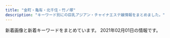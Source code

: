 ```yaml
---
title: "金町・亀有・北千住・竹ノ塚"
description: "キーワード別にの巨乳アジアン・チャイナエステ嬢情報をまとめました。"
---
```


新着画像と新着キーワードをまとめています。
2021年02月01日の情報です。

<DmmAffiliateIns />
<KeywordTable
  shops={
    [
    {
        "img_links": [
            "http://bananokoi.ies.bz/photos/sites/53/2019/09/2019091001154919.jpg",
            "http://bananokoi.ies.bz/photos/sites/53/2019/11/2019112509562424.jpg",
            "http://bananokoi.ies.bz/photos/sites/53/2020/06/2020063005375274.jpg",
            "http://bananokoi.ies.bz/photos/sites/53/2019/09/2019093008164370.jpg",
            "http://bananokoi.ies.bz/photos/sites/53/2021/01/2021011602200137.jpg",
            "http://bananokoi.ies.bz/photos/sites/53/2020/06/2020061703534053.jpg",
            "http://bananokoi.ies.bz/photos/sites/53/2019/11/2019112805050353.jpg",
            "http://bananokoi.ies.bz/photos/sites/53/2020/03/2020032705040960.jpg",
            "http://bananokoi.ies.bz/photos/sites/53/2019/08/2019082409223122.jpg",
            "http://bananokoi.ies.bz/images/top.jpg",
            "http://bananokoi.ies.bz/photos/sites/53/2020/01/2020010804073793.jpg",
            "http://bananokoi.ies.bz/photos/sites/53/2020/03/2020031706295336.jpg",
            "http://bananokoi.ies.bz/photos/sites/53/2020/01/2020011802175754.jpg",
            "http://bananokoi.ies.bz/images/s_news.png",
            "http://bananokoi.ies.bz/photos/sites/53/2020/08/202008300527126.jpg",
            "http://bananokoi.ies.bz/photos/sites/53/2020/01/2020010303301377.jpg",
            "http://bananokoi.ies.bz/photos/sites/53/2020/10/2020101906190427.jpg",
            "http://bananokoi.ies.bz/photos/sites/53/2019/10/201910100356119.jpg",
            "http://bananokoi.ies.bz/photos/sites/53/2019/10/2019100807095912.jpg",
            "http://bananokoi.ies.bz/photos/sites/53/2019/08/2019082205504462.jpg",
            "http://bananokoi.ies.bz/photos/sites/53/2020/12/2020122306264975.jpg",
            "http://bananokoi.ies.bz/images/news_bj3.png",
            "http://bananokoi.ies.bz/photos/sites/53/2020/09/2020091405284352.jpg",
            "http://bananokoi.ies.bz/images/s3.jpg",
            "http://bananokoi.ies.bz/photos/sites/53/2019/12/2019120604135958.jpg",
            "http://bananokoi.ies.bz/photos/sites/53/2019/10/2019101907391084.jpg",
            "http://bananokoi.ies.bz/photos/sites/53/2020/02/2020021601411955.jpg",
            "http://bananokoi.ies.bz/photos/sites/53/2020/12/2020120601271370.jpg",
            "http://bananokoi.ies.bz/photos/sites/53/2020/01/2020010303302126.jpg",
            "http://bananokoi.ies.bz/photos/sites/53/2020/01/2020012905580453.jpg",
            "http://bananokoi.ies.bz/photos/sites/53/2020/02/2020022204462823.jpg",
            "http://bananokoi.ies.bz/photos/sites/53/2019/11/2019111506470991.jpg",
            "http://bananokoi.ies.bz/photos/sites/53/2020/11/2020111505532746.jpg",
            "http://bananokoi.ies.bz/photos/sites/53/2019/10/2019100807095937.jpg",
            "http://bananokoi.ies.bz/photos/sites/53/2019/09/2019093008164995.jpg",
            "http://bananokoi.a6.reraku.work/upload/sites/53/2021/01/2021011905294561.jpg",
            "http://bananokoi.ies.bz/photos/sites/53/2020/07/2020072004552537.jpg",
            "http://bananokoi.ies.bz/photos/sites/53/2020/01/2020011802175533.jpg",
            "http://bananokoi.ies.bz/images/mobile.jpg",
            "http://bananokoi.ies.bz/photos/sites/53/2020/02/202002210532112.jpg",
            "http://bananokoi.ies.bz/photos/sites/53/2019/11/2019112509563092.jpg",
            "http://bananokoi.ies.bz/images/s_link.png",
            "http://bananokoi.ies.bz/photos/sites/53/2020/11/202011280901218.jpg",
            "http://bananokoi.ies.bz/photos/sites/53/2020/11/2020110503264562.jpg",
            "http://bananokoi.ies.bz/photos/sites/53/2019/12/2019120604141324.jpg",
            "http://bananokoi.ies.bz/images/end.jpg",
            "http://bananokoi.ies.bz/photos/sites/53/2020/02/2020020108400986.jpg",
            "http://bananokoi.ies.bz/photos/sites/53/2019/11/2019112805045756.jpg",
            "http://bananokoi.ies.bz/photos/sites/53/2020/03/2020031706294445.jpg",
            "http://bananokoi.ies.bz/images/s_staff.png",
            "http://bananokoi.ies.bz/photos/sites/53/2020/11/2020110807293666.jpg",
            "http://bananokoi.ies.bz/photos/sites/53/2020/08/2020081801004276.jpg",
            "http://bananokoi.ies.bz/photos/sites/53/2021/01/2021010905422788.jpg",
            "http://bananokoi.ies.bz/photos/sites/53/2020/02/2020020204205679.jpg",
            "http://bananokoi.ies.bz/photos/sites/53/2021/01/2021011905294561.jpg",
            "http://bananokoi.ies.bz/photos/sites/53/2020/02/2020021601411832.jpg",
            "http://bananokoi.ies.bz/photos/sites/53/2019/08/2019082408250582.jpg",
            "http://bananokoi.ies.bz/photos/sites/53/2020/12/2020121106361635.jpg",
            "http://bananokoi.ies.bz/photos/sites/53/2020/01/2020010804074123.jpg",
            "http://bananokoi.ies.bz/photos/sites/53/2020/02/2020020108400481.jpg",
            "http://bananokoi.ies.bz/photos/sites/53/2019/11/201911280504516.jpg",
            "http://bananokoi.ies.bz/images/news_bj1.png",
            "http://bananokoi.ies.bz/photos/sites/53/2020/12/2020121503311780.jpg",
            "http://bananokoi.ies.bz/photos/sites/53/2019/12/2019120604140617.jpg",
            "http://bananokoi.ies.bz/photos/sites/53/2020/10/2020101705493891.jpg",
            "http://bananokoi.ies.bz/photos/sites/53/2020/01/2020012905575764.jpg",
            "http://bananokoi.ies.bz/photos/sites/53/2021/01/2021010706341642.jpg"
        ],
        "station": "\u7dbe\u702c\u99c5\u6771\u53e3",
        "name": "\u82b1\u306e\u604b",
        "url": "http://bananokoi.ies.bz/",
        "keywords": {
            "87": 252,
            "D": 684,
            "83": 288,
            "82": 108,
            "E": 216,
            "85": 288,
            "86": 468,
            "C": 617,
            "88": 72
        }
    },
    {
        "img_links": [
            "http://raku.est888.com/css/cam01.jpg",
            "http://raku.est888.com/css/staff/staff0001-a.png",
            "http://raku.est888.com/css/nav/nav-004.jpg",
            "http://raku.est888.com/css/top02-left.png",
            "http://raku.est888.com/css/staff/staff01-a.png",
            "http://raku.est888.com/css/nav/nav-006.jpg",
            "http://raku.est888.com/css/nav/nav-003.jpg",
            "http://raku.est888.com/css/nav/nav-002.jpg",
            "http://raku.est888.com/css/nav/nav-001.jpg",
            "http://raku.est888.com/css/staff/staff002-a.png",
            "http://raku.est888.com/css/nav/nav-005.jpg",
            "http://raku.est888.com/css/osusume01.jpg",
            "http://raku.est888.com/css/tel.png"
        ],
        "url": "http://raku.est888.com/",
        "station": "JR\u91d1\u753a\u99c5\u5317\u53e3",
        "name": "\u697d",
        "keywords": {
            "C": 2,
            "87": 2,
            "89": 1,
            "D": 1
        }
    },
    {
        "url": "http://www.hananoyume.esjp.info/",
        "name": "\u82b1\u306e\u5922",
        "keywords": {
            "88": 1,
            "87": 5,
            "D": 7,
            "86": 2,
            "E": 1,
            "89": 1
        },
        "station": "JR\u4e80\u6709\u99c5\u5357\u53e3",
        "img_links": [
            "http://www.hananoyume.esjp.info/images/shop/shop04.jpg",
            "http://www.hananoyume.esjp.info/images/shop/shop01.jpg",
            "http://www.hananoyume.esjp.info/images/shop/shop03.jpg",
            "http://www.hananoyume.esjp.info/files/001-02.jpg",
            "http://www.hananoyume.esjp.info/files/005-03.jpg",
            "http://www.hananoyume.esjp.info/images/main_bottom.png",
            "http://www.hananoyume.esjp.info/files/001.jpg",
            "http://www.hananoyume.esjp.info/files/010-02.jpg",
            "http://www.hananoyume.esjp.info/files/011-02.jpg",
            "http://www.hananoyume.esjp.info/files/008.jpg",
            "http://www.hananoyume.esjp.info/files/003-03.jpg",
            "http://www.hananoyume.esjp.info/files/008-02.jpg",
            "http://www.hananoyume.esjp.info/files/011.jpg",
            "http://www.hananoyume.esjp.info/files/006-03.jpg",
            "http://www.hananoyume.esjp.info/images/zi_massage.png",
            "http://www.hananoyume.esjp.info/files/005-02.jpg",
            "http://www.hananoyume.esjp.info/images/s1.jpg",
            "http://www.hananoyume.esjp.info/images/new1.png",
            "http://www.hananoyume.esjp.info/files/009.jpg",
            "http://www.hananoyume.esjp.info/files/010.jpg",
            "http://www.hananoyume.esjp.info/images/xian.png",
            "http://www.hananoyume.esjp.info/images/new3.png",
            "http://www.hananoyume.esjp.info/files/009-02.jpg",
            "http://www.hananoyume.esjp.info/files/009-03.jpg",
            "http://www.hananoyume.esjp.info/files/007-02.jpg",
            "http://www.hananoyume.esjp.info/files/001-03.jpg",
            "http://www.hananoyume.esjp.info/files/007.jpg",
            "http://www.hananoyume.esjp.info/files/006-02.jpg",
            "http://www.hananoyume.esjp.info/images/zi_staff.png",
            "http://www.hananoyume.esjp.info/files/006.jpg",
            "http://www.hananoyume.esjp.info/images/infotiao1.jpg",
            "http://www.hananoyume.esjp.info/images/main_top.png",
            "http://www.hananoyume.esjp.info/images/s3.jpg",
            "http://www.hananoyume.esjp.info/images/maga.jpg",
            "http://www.hananoyume.esjp.info/files/010-03.jpg",
            "http://www.hananoyume.esjp.info/images/shop/shop02.jpg",
            "http://www.hananoyume.esjp.info/files/011-03.jpg",
            "http://www.hananoyume.esjp.info/files/005.jpg",
            "http://www.hananoyume.esjp.info/files/003.jpg",
            "http://www.hananoyume.esjp.info/images/tel.png",
            "http://www.hananoyume.esjp.info/files/007-03.jpg",
            "http://www.hananoyume.esjp.info/files/003-02.jpg",
            "http://www.hananoyume.esjp.info/images/service.png",
            "http://www.hananoyume.esjp.info/images/s2.jpg",
            "http://www.hananoyume.esjp.info/images/pick.png",
            "http://www.hananoyume.esjp.info/files/008-03.jpg"
        ]
    },
    {
        "station": "\u7dbe\u702c\u99c5\u6771\u53e3",
        "url": "http://youfirstesthe.com",
        "keywords": {
            "D": 4,
            "91": 4,
            "\u30bb\u30af\u30b7\u30fc": 6,
            "93": 7,
            "86": 7,
            "95": 4,
            "C": 5,
            "F": 2,
            "87": 3,
            "94": 5,
            "E": 19,
            "92": 6,
            "89": 2,
            "G": 7,
            "90": 7,
            "88": 3
        },
        "img_links": [
            "http://youfirstesthe.com/upload/girl/img03/img3_0007.jpg",
            "http://youfirstesthe.com/images/top/list_btn.png",
            "http://youfirstesthe.com/upload/girl/img02/img1_0015.jpg",
            "http://youfirstesthe.com/upload/girl/img03/img1_0007.jpg",
            "http://youfirstesthe.com/upload/girl/img03/img2_0003.jpg",
            "http://youfirstesthe.com/upload/board/img_1555924960.jpg",
            "http://youfirstesthe.com/images/top/news.png",
            "http://youfirstesthe.com/images/top/ranking02.png",
            "http://youfirstesthe.com/images/top/ranking01.png",
            "http://youfirstesthe.com/upload/girl/img03/img4_0007.jpg",
            "http://youfirstesthe.com/upload/girl/img03/img1_0008.jpg",
            "http://youfirstesthe.com/upload/girl/img03/img2_0014.jpg",
            "http://youfirstesthe.com/upload/girl/img03/img2_0019.jpg",
            "http://youfirstesthe.com/upload/girl/img03/img2_0007.jpg",
            "http://youfirstesthe.com/images/common/tel.png",
            "http://youfirstesthe.com/upload/girl/img02/img1_0014.jpg",
            "http://youfirstesthe.com/upload/girl/img02/img1_0026.jpg",
            "http://youfirstesthe.com/upload/girl/img03/img2_0016.jpg",
            "http://youfirstesthe.com/upload/girl/img02/img1_0021.jpg",
            "http://youfirstesthe.com/upload/girl/img03/img1_0004.jpg",
            "http://youfirstesthe.com/upload/girl/img03/img5_0008.jpg",
            "http://youfirstesthe.com/upload/girl/img02/img1_0016.jpg",
            "http://youfirstesthe.com/upload/board/img_1547772766.jpg",
            "http://youfirstesthe.com/upload/girl/img03/img2_0020.jpg",
            "http://youfirstesthe.com/upload/board/img_1551939705.jpg",
            "http://youfirstesthe.com/upload/girl/img03/img1_0027.jpg",
            "http://youfirstesthe.com/upload/girl/img03/img3_0003.jpg",
            "http://youfirstesthe.com/upload/girl/img03/img2_0008.jpg",
            "http://youfirstesthe.com/upload/girl/img02/img1_0024.jpg",
            "http://youfirstesthe.com/upload/girl/img03/img1_0014.jpg",
            "http://youfirstesthe.com/upload/girl/img02/img1_0008.jpg",
            "http://youfirstesthe.com/upload/girl/img02/img1_0019.jpg",
            "http://youfirstesthe.com/upload/board/img_1600470945.jpg",
            "http://youfirstesthe.com/upload/girl/img03/img1_0003.jpg",
            "http://youfirstesthe.com/upload/girl/img03/img1_0021.jpg",
            "http://youfirstesthe.com/images/top/pickup_box.png",
            "http://youfirstesthe.com/upload/board/img_1558501433.jpg",
            "http://youfirstesthe.com/upload/girl/img03/img3_0020.jpg",
            "http://youfirstesthe.com/upload/girl/img03/img1_0019.jpg",
            "http://youfirstesthe.com/upload/girl/img03/img1_0016.jpg",
            "http://youfirstesthe.com/upload/girl/img02/img1_0004.jpg",
            "http://youfirstesthe.com/upload/girl/img03/img1_0024.jpg",
            "http://youfirstesthe.com/upload/girl/img02/img1_0020.jpg",
            "http://youfirstesthe.com/upload/girl/img03/img3_0008.jpg",
            "http://youfirstesthe.com/upload/girl/img03/img4_0008.jpg",
            "http://youfirstesthe.com/images/top/ranking03.png",
            "http://youfirstesthe.com/upload/girl/img03/img1_0026.jpg",
            "http://youfirstesthe.com/upload/girl/img03/img1_0020.jpg",
            "http://youfirstesthe.com/upload/girl/img02/img1_0007.jpg",
            "http://youfirstesthe.com/upload/girl/img03/img1_0015.jpg",
            "http://youfirstesthe.com/images/common/main_txt_corona.jpg",
            "http://youfirstesthe.com/upload/girl/img02/img1_0003.jpg",
            "http://youfirstesthe.com/upload/girl/img02/img1_0027.jpg",
            "http://youfirstesthe.com/upload/board/img_1601452249.jpg"
        ],
        "name": "You First*\u30e6\u30fc\u30d5\u30a1\u30fc\u30b9\u30c8"
    },
    {
        "station": "\u7dbe\u702c\u99c5\u6771\u53e3",
        "img_links": [
            "http://angela.esjp.xyz/girl/3.jpg",
            "http://angela.esjp.xyz/images/mobile_bg.png",
            "http://angela.esjp.xyz/girl/2.jpg",
            "http://angela.esjp.xyz/girl/4.jpg",
            "http://angela.esjp.xyz/girl/1.jpg",
            "http://angela.esjp.xyz/images/tel_footer.png",
            "http://angela.esjp.xyz/images/newsbg.png",
            "http://angela.esjp.xyz/girl/5.jpg",
            "http://angela.esjp.xyz/images/roomimg/photo01.jpg",
            "http://angela.esjp.xyz/girl/6.jpg",
            "http://angela.esjp.xyz/images/roomimg/photo02.jpg",
            "http://angela.esjp.xyz/images/nophotos.jpg",
            "http://angela.esjp.xyz/images/topbg.jpg",
            "http://angela.esjp.xyz/images/staff_bg.png",
            "http://angela.esjp.xyz/images/pickup_line.png"
        ],
        "keywords": {},
        "url": "http://angela.esjp.xyz/",
        "name": "Angela \u30a2\u30f3\u30b8\u30a7\u30e9"
    },
    {
        "station": "JR\u4e80\u6709\u99c5\u5357\u53e3",
        "img_links": [
            "http://lux.abnavi.info/images/room1.jpg",
            "http://lux.abnavi.info/images/acc5.jpg",
            "http://lux.abnavi.info/images/acc3.jpg",
            "http://lux.abnavi.info/images/acc1.jpg",
            "http://lux.abnavi.info/photos/sites/13/2020/12/2020121219411715.jpg",
            "http://lux.abnavi.info/photos/sites/13/2020/12/2020121219412144.jpg",
            "http://lux.abnavi.info/images/nbj3.jpg",
            "http://lux.abnavi.info/images/room3.jpg",
            "http://lux.abnavi.info/images/room2.jpg",
            "http://lux.abnavi.info/images/room4.jpg",
            "http://lux.abnavi.info/photos/sites/13/2020/12/2020121219411956.jpg",
            "http://lux.abnavi.info/images/mobile.png",
            "http://lux.abnavi.info/images/s_staff.png",
            "http://lux.abnavi.info/photos/sites/13/2020/12/2020121219411983.jpg",
            "http://lux.abnavi.info/images/acc6.jpg",
            "http://lux.abnavi.info/images/s_news.png",
            "http://lux.abnavi.info/images/acc2.jpg",
            "http://lux.abnavi.info/images/s_link.png",
            "http://lux.abnavi.info/photos/sites/13/2020/12/2020121219412237.jpg",
            "http://lux.abnavi.info/images/acc4.jpg",
            "http://lux.abnavi.info/images/top.png",
            "http://lux.abnavi.info/images/nbj1.png",
            "http://lux.abnavi.info/images/s_pick.jpg",
            "http://lux.abnavi.info/images/info.jpg"
        ],
        "url": "http://lux.abnavi.info/",
        "name": "Lux\u30fb\u30e9\u30c3\u30af\u30b9",
        "keywords": {
            "85": 2,
            "E": 1,
            "87": 1,
            "88": 1,
            "G": 1,
            "C": 13,
            "84": 1,
            "D": 3
        }
    },
    {
        "url": "http://manzoku666.ests.jp/",
        "keywords": {
            "89": 34,
            "87": 238,
            "84": 34,
            "F": 34,
            "C": 176,
            "86": 204,
            "D": 714,
            "E": 340,
            "83": 136,
            "88": 306,
            "85": 272
        },
        "img_links": [
            "http://manzoku666.ests.jp/photos/sites/11/2020/05/2020050405545542.jpg",
            "http://manzoku666.ests.jp/images/link_nav01.png",
            "http://manzoku666.ests.jp/photos/sites/11/2020/04/2020042806324932.jpg",
            "http://manzoku666.ests.jp/photos/sites/11/2020/03/2020032501222689.jpg",
            "http://manzoku666.ests.jp/photos/sites/11/2020/03/2020032501221834.jpg",
            "http://manzoku666.ests.jp/photos/sites/11/2020/04/2020041604115739.jpg",
            "http://manzoku666.ests.jp/photos/sites/11/2020/11/2020112004565127.jpg",
            "http://manzoku666.ests.jp/images/link_nav05.png",
            "http://manzoku666.ests.jp/photos/sites/11/2020/02/2020022105272151.jpg",
            "http://manzoku666.ests.jp/photos/sites/11/2020/12/2020120106591913.jpg",
            "http://manzoku666.ests.jp/images/top.png",
            "http://manzoku666.ests.jp/photos/sites/11/2020/06/202006070246267.jpg",
            "http://manzoku666.ests.jp/images/sp_tit_pick.png",
            "http://manzoku666.ests.jp/images/re.png",
            "http://manzoku666.ests.jp/photos/sites/11/2020/04/2020040509014579.jpg",
            "http://manzoku666.ests.jp/photos/sites/11/2020/04/2020041307203772.jpg",
            "http://manzoku666.ests.jp/photos/sites/11/2020/12/2020121707473177.jpg",
            "http://manzoku666.ests.jp/images/sp_nav03.png",
            "http://manzoku666.ests.jp/images/sp_nav01.png",
            "http://manzoku666.ests.jp/photos/sites/11/2020/02/2020021806520598.jpg",
            "http://manzoku666.ests.jp/photos/sites/11/2020/10/2020101205183856.jpg",
            "http://manzoku666.ests.jp/photos/sites/11/2020/06/2020060702462380.jpg",
            "http://manzoku666.ests.jp/photos/sites/11/2020/10/2020100307052232.jpg",
            "http://manzoku666.ests.jp/images/bg_cont03.png",
            "http://manzoku666.ests.jp/images/room3_l.jpg",
            "http://manzoku666.ests.jp/photos/sites/11/2020/10/2020102403261010.jpg",
            "http://manzoku666.ests.jp/images/tit_new.png",
            "http://manzoku666.ests.jp/photos/sites/11/2020/04/2020041604120698.jpg",
            "http://manzoku666.ests.jp/photos/sites/11/2020/04/202004130720240.jpg",
            "http://manzoku666.ests.jp/photos/sites/11/2020/08/2020083103591832.jpg",
            "http://manzoku666.ests.jp/images/img_service01.jpg",
            "http://manzoku666.ests.jp/photos/sites/11/2020/12/2020121401254793.jpg",
            "http://manzoku666.ests.jp/images/ico01.png",
            "http://manzoku666.ests.jp/photos/sites/11/2020/05/2020050909240788.jpg",
            "http://manzoku666.ests.jp/photos/sites/11/2020/08/2020080206581422.jpg",
            "http://manzoku666.ests.jp/images/com_tel.png",
            "http://manzoku666.ests.jp/photos/sites/11/2020/06/2020062404121978.jpg",
            "http://manzoku666.ests.jp/photos/sites/11/2020/06/2020060702461717.jpg",
            "http://manzoku666.ests.jp/images/sp_header.jpg",
            "http://manzoku666.ests.jp/photos/sites/11/2020/06/2020062404121396.jpg",
            "http://manzoku666.ests.jp/photos/sites/11/2020/12/2020120907170783.jpg",
            "http://manzoku666.ests.jp/images/room4_l.jpg",
            "http://manzoku666.ests.jp/images/tit_staff.png",
            "http://manzoku666.ests.jp/images/link_nav04.png",
            "http://manzoku666.ests.jp/photos/sites/11/2020/05/2020052602523290.jpg",
            "http://manzoku666.ests.jp/images/tit_service.png",
            "http://manzoku666.ests.jp/images/link_nav03.png",
            "http://manzoku666.ests.jp/photos/sites/11/2020/02/2020020503574552.jpg",
            "http://manzoku666.ests.jp/images/room2_l.jpg",
            "http://manzoku666.ests.jp/photos/sites/11/2020/02/2020022605090017.jpg",
            "http://manzoku666.ests.jp/images/img_service04.jpg",
            "http://manzoku666.ests.jp/images/link_nav02.png",
            "http://manzoku666.ests.jp/photos/sites/11/2020/11/2020111603414573.jpg",
            "http://manzoku666.ests.jp/photos/sites/11/2020/02/2020020406060435.jpg",
            "http://manzoku666.ests.jp/photos/sites/11/2020/11/2020112004565896.jpg",
            "http://manzoku666.ests.jp/images/room1_l.jpg",
            "http://manzoku666.ests.jp/photos/sites/11/2020/12/2020122103414393.jpg",
            "http://manzoku666.ests.jp/photos/sites/11/2021/01/2021012109431594.jpg",
            "http://manzoku666.ests.jp/photos/sites/11/2021/01/2021010105190155.jpg",
            "http://manzoku666.ests.jp/photos/sites/11/2020/09/2020090504513613.jpg",
            "http://manzoku666.ests.jp/photos/sites/11/2020/11/2020110502545271.jpg",
            "http://manzoku666.ests.jp/photos/sites/11/2020/02/2020020503574022.jpg",
            "http://manzoku666.ests.jp/photos/sites/11/2020/05/2020050405544639.jpg",
            "http://manzoku666.ests.jp/photos/sites/11/2020/02/202002040606066.jpg",
            "http://manzoku666.ests.jp/images/img_service02.jpg",
            "http://manzoku666.ests.jp/images/bg_cont01.png",
            "http://manzoku666.ests.jp/photos/sites/11/2020/07/2020072104583128.jpg",
            "http://manzoku666.ests.jp/images/ico02.png",
            "http://manzoku666.ests.jp/images/img_service03.jpg",
            "http://manzoku666.ests.jp/photos/sites/11/2020/09/2020090504512885.jpg",
            "http://manzoku666.ests.jp/photos/sites/11/2020/04/2020041307203118.jpg",
            "http://manzoku666.ests.jp/photos/sites/11/2020/08/2020083103592411.jpg",
            "http://manzoku666.ests.jp/images/ico_headline.png",
            "http://manzoku666.ests.jp/images/sp_nav02.png",
            "http://manzoku666.ests.jp/photos/sites/11/2021/01/2021011107431772.jpg",
            "http://manzoku666.ests.jp/photos/sites/11/2020/02/2020022605090032.jpg",
            "http://manzoku666.ests.jp/images/tit_pick.png",
            "http://manzoku666.ests.jp/photos/sites/11/2020/04/2020040509014522.jpg",
            "http://manzoku666.ests.jp/photos/sites/11/2020/03/2020032706054338.jpg",
            "http://manzoku666.ests.jp/photos/sites/11/2020/02/2020020406060891.jpg"
        ],
        "station": "JR\u4e80\u6709\u99c5\u5317\u53e3",
        "name": "\u6e80\u8db3\u5ea6666"
    },
    {
        "url": "http://e-luxury.work/",
        "name": "Angel",
        "keywords": {},
        "img_links": [
            "http://e-luxury.work/images/1.jpg",
            "http://e-luxury.work/images/7.jpg",
            "http://e-luxury.work/images/ta.jpg",
            "http://e-luxury.work/images/head.jpg",
            "http://e-luxury.work/images/interior_t.jpg",
            "http://e-luxury.work/img/mimi1.jpg",
            "http://e-luxury.work/images/sys.jpg",
            "http://e-luxury.work/images/b1.jpg",
            "http://e-luxury.work/images/3.jpg",
            "http://e-luxury.work/img/minami1.jpg",
            "http://e-luxury.work/img/momoka1.jpg",
            "http://e-luxury.work/images/tel.jpg",
            "http://e-luxury.work/images/news.jpg",
            "http://e-luxury.work/img/mina1.jpg",
            "http://e-luxury.work/images/staff_t.jpg",
            "http://e-luxury.work/img/kayo2.jpg",
            "http://e-luxury.work/img/eri1.jpg",
            "http://e-luxury.work/img/kayo1.jpg",
            "http://e-luxury.work/images/mobile.jpg",
            "http://e-luxury.work/images/int1.jpg",
            "http://e-luxury.work/img/yuki1.jpg",
            "http://e-luxury.work/images/6.jpg",
            "http://e-luxury.work/images/4.jpg",
            "http://e-luxury.work/images/5.jpg",
            "http://e-luxury.work/images/tt.jpg",
            "http://e-luxury.work/images/int2.jpg",
            "http://e-luxury.work/images/2.jpg"
        ],
        "station": "\u7dbe\u702c\u99c5\u897f\u53e3"
    },
    {
        "img_links": [
            "http://relax-esthe.tokyo/css/m-top-right01.jpg",
            "http://relax-esthe.tokyo/css/staff/staff0n.png",
            "http://relax-esthe.tokyo/css/staff/staff02.png",
            "http://relax-esthe.tokyo/css/m-left.jpg",
            "http://relax-esthe.tokyo/css/staff/staff06.png",
            "http://relax-esthe.tokyo/css/staff/staff07.png",
            "http://relax-esthe.tokyo/css/m-head1.jpg",
            "http://relax-esthe.tokyo/css/m-top-right04.jpg",
            "http://relax-esthe.tokyo/css/m-top02.jpg",
            "http://relax-esthe.tokyo/css/staff/staff05.png",
            "http://relax-esthe.tokyo/css/m-yejiao.jpg",
            "http://relax-esthe.tokyo/css/m-top-right03.jpg",
            "http://relax-esthe.tokyo/css/staff/staff03.png",
            "http://relax-esthe.tokyo/css/top-left01.jpg",
            "http://relax-esthe.tokyo/images/call.png",
            "http://relax-esthe.tokyo/css/m-top-right02.jpg",
            "http://relax-esthe.tokyo/css/m-right.jpg"
        ],
        "name": "\u3084\u3059\u3089\u304e",
        "station": "\u6885\u5cf6\u99c5",
        "url": "http://relax-esthe.tokyo/",
        "keywords": {}
    },
    {
        "name": "Tulip\uff5e\u30c1\u30e5\u30fc\u30ea\u30c3\u30d7",
        "url": "http://www.hi-msg.com/tulip/",
        "img_links": [],
        "station": "JR\u5357\u5343\u4f4f\u99c5\u5357\u53e3",
        "keywords": {}
    },
    {
        "station": "\u7dbe\u702c\u99c5\u897f\u53e3",
        "name": "Spring-\u30b9\u30d7\u30ea\u30f3\u30b0-",
        "url": "http://spring02.est888.com/",
        "img_links": [
            "http://spring02.est888.com/css/staff/staff04.png",
            "http://spring02.est888.com/css/nav/nav-002.png",
            "http://spring02.est888.com/css/top003.png",
            "http://spring02.est888.com/css/staff/staff12.png",
            "http://spring02.est888.com/css/osusume01.png",
            "http://spring02.est888.com/css/staff/staff005-a.png",
            "http://spring02.est888.com/css/staff/staff04-a.png",
            "http://spring02.est888.com/css/staff/staff03-a.png",
            "http://spring02.est888.com/css/staff/staff003-b.png",
            "http://spring02.est888.com/css/staff/staff010-b.png",
            "http://spring02.est888.com/css/staff/staff11-b.png",
            "http://spring02.est888.com/css/staff/staff005.png",
            "http://spring02.est888.com/css/nav/nav-006.png",
            "http://spring02.est888.com/css/staff/staff09-b.png",
            "http://spring02.est888.com/css/nav/nav-005.png",
            "http://spring02.est888.com/css/nav/nav-001.png",
            "http://spring02.est888.com/css/staff/staff005-b.png",
            "http://spring02.est888.com/css/staff/staff12-b.png",
            "http://spring02.est888.com/css/nav/nav-004.png",
            "http://spring02.est888.com/css/staff/staff03.png",
            "http://spring02.est888.com/css/staff/staff04-b.png",
            "http://spring02.est888.com/css/top04.png",
            "http://spring02.est888.com/css/staff/staff0008.png",
            "http://spring02.est888.com/css/staff/staff09.png",
            "http://spring02.est888.com/css/nav/nav-003.png",
            "http://spring02.est888.com/css/staff/staff01.png",
            "http://spring02.est888.com/css/staff/staff11.png",
            "http://spring02.est888.com/css/staff/staff09-a.png",
            "http://spring02.est888.com/css/staff/staff010.png",
            "http://spring02.est888.com/css/top02-left.png",
            "http://spring02.est888.com/css/top01.png",
            "http://spring02.est888.com/css/staff/staff01-a.png",
            "http://spring02.est888.com/css/staff/staff01-b.png",
            "http://spring02.est888.com/css/staff/staff12-a.png",
            "http://spring02.est888.com/css/staff/staff11-a.png",
            "http://spring02.est888.com/css/staff/staff010-a.png",
            "http://spring02.est888.com/css/staff/staff008-b.png",
            "http://spring02.est888.com/css/tel.png"
        ],
        "keywords": {
            "G": 1,
            "89": 1,
            "85": 3,
            "C": 4,
            "90": 3,
            "E": 2,
            "91": 1,
            "84": 1
        }
    },
    {
        "name": "\u96c5",
        "keywords": {
            "88": 3,
            "D": 6,
            "86": 3
        },
        "img_links": [
            "http://www.relax-miyabi.com/files/019.jpg",
            "http://www.relax-miyabi.com/img/bnr-01_off.jpg",
            "http://www.relax-miyabi.com/img/slider/2.jpg",
            "http://www.relax-miyabi.com/img/slider/1.jpg",
            "http://www.relax-miyabi.com/img/footer-top_off.jpg",
            "http://www.relax-miyabi.com/img/h4-top.jpg",
            "http://www.relax-miyabi.com/img/icon_tel.png",
            "http://www.relax-miyabi.com/img/glo_01_off.jpg",
            "http://www.relax-miyabi.com/img/glo_02_off.jpg",
            "http://www.relax-miyabi.com/files/014-02.jpg",
            "http://www.relax-miyabi.com/img/slider/3.jpg",
            "http://www.relax-miyabi.com/files/019-02.jpg",
            "http://www.relax-miyabi.com/img/glo_06_off.jpg",
            "http://www.relax-miyabi.com/files/014.jpg",
            "http://www.relax-miyabi.com/img/bnr-02_off.jpg",
            "http://www.relax-miyabi.com/files/019-03.jpg",
            "http://www.relax-miyabi.com/img/top-course_off.jpg",
            "http://www.relax-miyabi.com/img/glo_04_off.jpg",
            "http://www.relax-miyabi.com/img/glo_05_off.jpg",
            "http://www.relax-miyabi.com/img/top-h5R.jpg",
            "http://www.relax-miyabi.com/img/glo_03_off.jpg",
            "http://www.relax-miyabi.com/img/top-course2_off.jpg",
            "http://www.relax-miyabi.com/files/014-03.jpg",
            "http://www.relax-miyabi.com/img/top-h5R2.jpg"
        ],
        "station": "\u4e94\u53cd\u91ce\u99c5",
        "url": "http://www.relax-miyabi.com/"
    },
    {
        "img_links": [
            "https://moon-love.info/images/returnBtn.png",
            "https://moon-love.info/images/slider1/01.jpg",
            "https://moon-love.info/js/sliderLine/slide_prev.png",
            "https://moon-love.info/images/mobile.jpg",
            "https://moon-love.info/staffPhoto/b20200711151214.jpg",
            "https://moon-love.info/uploadfiles/Image/image.png",
            "https://moon-love.info/staffPhoto/s20200527170611.jpg",
            "https://moon-love.info/images/noImg.jpg",
            "https://moon-love.info/uploadfiles/images/campaignIyasiHealCom.jpg",
            "https://moon-love.info/js/sliderLine/slide_next.png",
            "https://moon-love.info/images/slider1/03.jpg",
            "https://moon-love.info/staffPhoto/s20200711151214.jpg",
            "https://moon-love.info/staffPhoto/b20200527170611.jpg",
            "https://moon-love.info/images/gallery1.png",
            "https://moon-love.info/images/slider1/02.jpg"
        ],
        "url": "https://moon-love.info/",
        "keywords": {
            "D": 1,
            "E": 2
        },
        "station": "\u5317\u5343\u4f4f\u99c5\u6771\u53e3",
        "name": "\u6cc9\u30fb\u3044\u305a\u307f"
    },
    {
        "url": "http://h-rlx.xyz/",
        "name": "\u82b1\u5c4b",
        "keywords": {},
        "img_links": [
            "http://h-rlx.xyz/girl/011.jpg",
            "http://h-rlx.xyz/girl/07.jpg",
            "http://h-rlx.xyz/images/index_18.jpg",
            "http://h-rlx.xyz/girl/09.jpg",
            "http://h-rlx.xyz/images/index_04.jpg",
            "http://h-rlx.xyz/girl/04.jpg",
            "http://h-rlx.xyz/images/index_02.jpg",
            "http://h-rlx.xyz/images/index_19.jpg",
            "http://h-rlx.xyz/images/01.jpg",
            "http://h-rlx.xyz/girl/013a.jpg",
            "http://h-rlx.xyz/images/index_09.jpg",
            "http://h-rlx.xyz/girl/012.jpg",
            "http://h-rlx.xyz/girl/02.jpg",
            "http://h-rlx.xyz/images/index_15.jpg",
            "http://h-rlx.xyz/girl/00.jpg",
            "http://h-rlx.xyz/girl/06.jpg",
            "http://h-rlx.xyz/images/index_06.jpg",
            "http://h-rlx.xyz/images/index_01.jpg",
            "http://h-rlx.xyz/images/index_10.jpg",
            "http://h-rlx.xyz/girl/012a.jpg",
            "http://h-rlx.xyz/images/index_23.jpg",
            "http://h-rlx.xyz/girl/08a.jpg",
            "http://h-rlx.xyz/girl/01.jpg",
            "http://h-rlx.xyz/images/index_24.jpg",
            "http://h-rlx.xyz/girl/01a.jpg",
            "http://h-rlx.xyz/images/rec.jpg",
            "http://h-rlx.xyz/images/index_26.jpg",
            "http://h-rlx.xyz/images/index_21.jpg",
            "http://h-rlx.xyz/images/index_20.jpg",
            "http://h-rlx.xyz/girl/05a.jpg",
            "http://h-rlx.xyz/images/info.jpg",
            "http://h-rlx.xyz/girl/07a.jpg",
            "http://h-rlx.xyz/images/index_11.jpg",
            "http://h-rlx.xyz/girl/013.jpg",
            "http://h-rlx.xyz/images/index_14.jpg",
            "http://h-rlx.xyz/images/staff_10.jpg",
            "http://h-rlx.xyz/images/index_03.jpg",
            "http://h-rlx.xyz/images/02.jpg",
            "http://h-rlx.xyz/images/rec_10.jpg",
            "http://h-rlx.xyz/girl/09a.jpg",
            "http://h-rlx.xyz/images/index_05.jpg",
            "http://h-rlx.xyz/girl/05.jpg",
            "http://h-rlx.xyz/images/index_12.jpg",
            "http://h-rlx.xyz/girl/03a.jpg",
            "http://h-rlx.xyz/girl/04a.jpg",
            "http://h-rlx.xyz/images/info_10.jpg",
            "http://h-rlx.xyz/girl/06a.jpg",
            "http://h-rlx.xyz/girl/03.jpg",
            "http://h-rlx.xyz/images/index_16.jpg",
            "http://h-rlx.xyz/girl/014.jpg",
            "http://h-rlx.xyz/girl/08.jpg",
            "http://h-rlx.xyz/girl/010.jpg",
            "http://h-rlx.xyz/images/index_07.jpg"
        ],
        "station": "JR\u4e80\u6709\u99c5\u5317\u53e3"
    },
    {
        "keywords": {
            "C": 14,
            "86": 2,
            "F": 4,
            "85": 8,
            "87": 4,
            "88": 4,
            "D": 10,
            "E": 4
        },
        "img_links": [
            "http://www.yurikago-massage.work/img/sta9.jpg",
            "http://www.yurikago-massage.work/img/sta6.jpg",
            "http://www.yurikago-massage.work/img/fla-2.jpg",
            "http://www.yurikago-massage.work/img/sta10.jpg",
            "http://www.yurikago-massage.work/img/st9.jpg",
            "http://www.yurikago-massage.work/img/fla-1.jpg",
            "http://www.yurikago-massage.work/img/sta7.jpg",
            "http://www.yurikago-massage.work/img/st7.jpg",
            "http://www.yurikago-massage.work/img/st11.jpg",
            "http://www.yurikago-massage.work/img/st09.jpg",
            "http://www.yurikago-massage.work/img/st8.jpg",
            "http://www.yurikago-massage.work/img/nos.jpg",
            "http://www.yurikago-massage.work/img/sta12.jpg",
            "http://www.yurikago-massage.work/img/botton.jpg",
            "http://www.yurikago-massage.work/img/st6.jpg",
            "http://www.yurikago-massage.work/img/sta11.jpg",
            "http://www.yurikago-massage.work/img/sta8.jpg",
            "http://www.yurikago-massage.work/img/st12.jpg",
            "http://www.yurikago-massage.work/img/mo.png",
            "http://www.yurikago-massage.work/img/st10.jpg"
        ],
        "name": "\u3086\u308a\u304b\u3054",
        "url": "http://www.yurikago-massage.work/",
        "station": "JR\u91d1\u753a\u99c5\u5317\u53e3"
    },
    {
        "url": "http://rakuen.ies.fun/",
        "img_links": [
            "http://rakuen.ies.fun/photos/sites/40/2021/02/2021020106592140.jpg",
            "http://rakuen.ies.fun/images/s3.jpg",
            "http://rakuen.ies.fun/images/info2.jpg",
            "http://rakuen.ies.fun/images/mobile.jpg",
            "http://rakuen.ies.fun/images/s_staff.png",
            "http://rakuen.ies.fun/images/tel.jpg",
            "http://rakuen.ies.fun/images/info.jpg",
            "http://rakuen.ies.fun/images/s_news.jpg",
            "http://rakuen.ies.fun/images/room1.jpg",
            "http://rakuen.ies.fun/photos/sites/40/2021/02/202102010659230.jpg",
            "http://rakuen.ies.fun/photos/sites/40/2021/02/2021020106591748.jpg",
            "http://rakuen.ies.fun/photos/sites/40/2021/02/2021020106592856.jpg",
            "http://rakuen.ies.fun/images/room4.jpg",
            "http://rakuen.ies.fun/images/s_link.png",
            "http://rakuen.ies.fun/images/room2.jpg",
            "http://rakuen.ies.fun/images/room3.jpg"
        ],
        "station": "\u897f\u65b0\u4e95\u99c5\u897f\u53e3",
        "name": "\u82b1",
        "keywords": {
            "D": 15,
            "C": 5,
            "85": 5,
            "83": 5,
            "86": 10
        }
    },
    {
        "url": "http://www.es-sakura.xyz/",
        "keywords": {},
        "station": "\u6885\u5cf6\u99c5",
        "name": "\u3055\u304f\u3089",
        "img_links": [
            "http://www.es-sakura.xyz/templets/default/pc/picture/s_news.png",
            "http://www.es-sakura.xyz/uploads/180223/1-1P2231S940503.jpg",
            "http://www.es-sakura.xyz/uploads/171031/1-1G0311G344914.jpg",
            "http://www.es-sakura.xyz/uploads/180222/1-1P22215242NA.jpg",
            "http://www.es-sakura.xyz/uploads/180222/1-1P222152311W5.jpg",
            "http://www.es-sakura.xyz/uploads/171031/1-1G0311G505933.jpg",
            "http://www.es-sakura.xyz/uploads/210201/1-21020115145M35.jpg",
            "http://www.es-sakura.xyz/uploads/180223/1-1P2231T00a38.jpg",
            "http://www.es-sakura.xyz/templets/default/pc/picture/s_pick.png",
            "http://www.es-sakura.xyz/uploads/200522/1-200522132410304.jpg",
            "http://www.es-sakura.xyz/uploads/180222/1-1P222152505H4.jpg",
            "http://www.es-sakura.xyz/uploads/171031/1-1G0311G531445.jpg",
            "http://www.es-sakura.xyz/uploads/180903/1-1PZ31G00N60.jpg",
            "http://www.es-sakura.xyz/uploads/allimg/180705/1-1PF515001a41.jpg",
            "http://www.es-sakura.xyz/uploads/171031/1-1G0311G556445.jpg",
            "http://www.es-sakura.xyz/uploads/180223/1-1P2231T1545P.png",
            "http://www.es-sakura.xyz/uploads/201221/1-201221161331T9.jpg",
            "http://www.es-sakura.xyz/templets/default/pc/picture/end1.jpg",
            "http://www.es-sakura.xyz/uploads/180222/1-1P222152341c1.jpg",
            "http://www.es-sakura.xyz/uploads/200522/1-2005221325354W.jpg",
            "http://www.es-sakura.xyz/uploads/171031/1-1G0311G4095M.jpg",
            "http://www.es-sakura.xyz/uploads/200922/1-200922100322149.jpg",
            "http://www.es-sakura.xyz/uploads/201029/1-201029155224493.jpg",
            "http://www.es-sakura.xyz/templets/default/pc/picture/face.png",
            "http://www.es-sakura.xyz/templets/default/pc/picture/s_staff.png",
            "http://www.es-sakura.xyz/templets/default/pc/picture/staffs.png"
        ]
    },
    {
        "url": "http://aroma-heal.com/",
        "name": "\u7f8e\u5802",
        "img_links": [
            "http://aroma-heal.com/img/pc.jpg",
            "http://aroma-heal.com/img/t-s.jpg",
            "http://aroma-heal.com/img/adrs.jpg",
            "http://aroma-heal.com/img/sys4.png",
            "http://aroma-heal.com/staff/mimi/01.jpg",
            "http://aroma-heal.com/img/sys3.png",
            "http://aroma-heal.com/img/sys1.png",
            "http://aroma-heal.com/img/info.jpg",
            "http://aroma-heal.com/img/sysetc.png",
            "http://aroma-heal.com/img/t-r.jpg",
            "http://aroma-heal.com/img/sys2.png",
            "http://aroma-heal.com/img/botton.jpg",
            "http://aroma-heal.com/img/pic.jpg",
            "http://aroma-heal.com/img/cam.jpg",
            "http://aroma-heal.com/img/add.jpg",
            "http://aroma-heal.com/staff/yuki/01.jpg",
            "http://aroma-heal.com/img/tel.jpg",
            "http://aroma-heal.com/img/tit.jpg",
            "http://aroma-heal.com/img/t-a.jpg",
            "http://aroma-heal.com/img/t-t.jpg",
            "http://aroma-heal.com/img/t-o.jpg",
            "http://aroma-heal.com/staff/aoi/01.jpg"
        ],
        "station": "JR\u5317\u5343\u4f4f\u99c5\u6771\u53e3",
        "keywords": {}
    },
    {
        "url": "http://sumirety.xyz/",
        "name": "\u5fc3",
        "img_links": [],
        "keywords": {},
        "station": "\u6885\u5cf6\u99c5"
    },
    {
        "url": "http://www.night.ne.jp/tokyo/house/",
        "keywords": {},
        "station": "JR\u4e80\u6709\u99c5\u5317\u53e3",
        "name": "\u5065\u5eb7\u30cf\u30a6\u30b9",
        "img_links": [
            "http://www.night.ne.jp/tokyo/house/img/qr_code.jpg",
            "http://www.night.ne.jp/tokyo/house/img_staff/g_7277.jpg",
            "http://www.night.ne.jp/nightnet/img/11.jpg",
            "http://www.night.ne.jp/nightnet/img/10.jpg",
            "http://www.night.ne.jp/tokyo/house/img/view_4.jpg",
            "http://www.night.ne.jp/nightnet/img/16.jpg",
            "http://www.night.ne.jp/tokyo/house/img_staff/g_7278.jpg",
            "http://www.night.ne.jp/nightnet/img/3.jpg",
            "http://www.night.ne.jp/tokyo/house/img/view_2.jpg",
            "http://www.night.ne.jp/nightnet/img/9.jpg",
            "http://www.night.ne.jp/nightnet/img/13.jpg",
            "http://www.night.ne.jp/_format/W/img/whats_news.jpg",
            "http://www.night.ne.jp/nightnet/img/12a.jpg",
            "http://www.night.ne.jp/nightnet/img/17.jpg",
            "http://www.night.ne.jp/_format/W/img/over_msg_01.jpg",
            "http://www.night.ne.jp/tokyo/house/img/index_view.jpg",
            "http://www.night.ne.jp/tokyo/house/img/index.jpg",
            "http://www.night.ne.jp/nightnet/img/2.jpg",
            "http://www.night.ne.jp/nightnet/img/8.jpg",
            "http://www.night.ne.jp/nightnet/img/4.jpg",
            "http://www.night.ne.jp/nightnet/img/5.jpg",
            "http://www.night.ne.jp/_format/W/img/whats_view.jpg",
            "http://www.night.ne.jp/_format/W/img/index_enter_1.jpg",
            "http://www.night.ne.jp/nightnet/img/15.jpg",
            "http://www.night.ne.jp/tokyo/house/img/index_top.jpg",
            "http://www.night.ne.jp/tokyo/house/img/view_3.jpg",
            "http://www.night.ne.jp/nightnet/img/6.jpg",
            "http://www.night.ne.jp/nightnet/img/14.jpg",
            "http://www.night.ne.jp/nightnet/img/1.jpg",
            "http://www.night.ne.jp/tokyo/house/img/view_1.jpg",
            "http://www.night.ne.jp/nightnet/img/7.jpg"
        ]
    },
    {
        "station": "\u7dbe\u702c\u99c5\u6771\u53e3",
        "url": "http://ayase-ai.jpest.net/",
        "name": "\u611b",
        "keywords": {},
        "img_links": [
            "http://ayase-ai.jpest.net/uploads//sites/33/2020/11/g4.jpg",
            "http://ayase-ai.jpest.net/uploads//sites/33/2020/11/m-top02-1.jpg",
            "http://ayase-ai.jpest.net/uploads//sites/33/2020/11/g6.jpg",
            "http://ayase-ai.jpest.net/uploads//sites/33/2020/12/r3-1.png",
            "http://ayase-ai.jpest.net/uploads//sites/33/2020/11/g6-225x300.jpg",
            "http://ayase-ai.jpest.net/uploads//sites/33/2020/12/main_bottom-1.png",
            "http://ayase-ai.jpest.net/uploads//sites/33/2020/12/shishu-2.png",
            "http://ayase-ai.jpest.net/uploads//sites/33/2020/11/g5.jpg",
            "http://ayase-ai.jpest.net/uploads//sites/33/2020/11/g3-225x300.jpg",
            "http://ayase-ai.jpest.net/uploads//sites/33/2020/11/g1-225x300.jpg",
            "http://ayase-ai.jpest.net/uploads//sites/33/2020/12/re.jpg",
            "http://ayase-ai.jpest.net/uploads//sites/33/2020/12/mobile-1.jpg",
            "http://ayase-ai.jpest.net/uploads//sites/33/2020/12/main_top-1.png",
            "http://ayase-ai.jpest.net/uploads//sites/33/2020/11/g1.jpg",
            "http://ayase-ai.jpest.net/uploads//sites/33/2020/11/g2-225x300.jpg",
            "http://ayase-ai.jpest.net/uploads//sites/33/2020/12/r1.png",
            "http://ayase-ai.jpest.net/uploads//sites/33/2021/01/g1-225x300.jpg",
            "http://ayase-ai.jpest.net/uploads//sites/33/2020/11/g4-225x300.jpg",
            "http://ayase-ai.jpest.net/uploads//sites/33/2020/12/main_top.png",
            "http://ayase-ai.jpest.net/uploads//sites/33/2020/11/g2.jpg",
            "http://ayase-ai.jpest.net/uploads//sites/33/2020/12/ss.png",
            "http://ayase-ai.jpest.net/uploads//sites/33/2020/12/ma01-1.jpg",
            "http://ayase-ai.jpest.net/uploads//sites/33/2020/11/g5-225x300.jpg",
            "http://ayase-ai.jpest.net/uploads//sites/33/2020/12/r2-1.png",
            "http://ayase-ai.jpest.net/uploads//sites/33/2020/11/g3.jpg",
            "http://ayase-ai.jpest.net/uploads//sites/33/2020/12/main_bottom.png",
            "http://ayase-ai.jpest.net/uploads//sites/33/2021/01/g1.jpg",
            "http://ayase-ai.jpest.net/uploads//sites/33/2020/12/r4-1.png"
        ]
    },
    {
        "name": "\u7652\u3057\u306e\u5bb6",
        "station": "JR\u4e80\u6709\u99c5\u5317\u53e3",
        "url": "http://www.maria0228.com/",
        "keywords": {},
        "img_links": [
            "http://www.maria0228.com/img/nana.jpg",
            "http://www.maria0228.com/img/erika.jpg",
            "http://www.maria0228.com/img/4.jpg",
            "http://www.maria0228.com/img/yuri.jpg",
            "http://www.maria0228.com/img/7.jpg",
            "http://www.maria0228.com/img/danni.jpg",
            "http://www.maria0228.com/img/1.jpg",
            "http://www.maria0228.com/img/ayumi.jpg",
            "http://www.maria0228.com/img/aya.jpg",
            "http://www.maria0228.com/img/2.jpg",
            "http://www.maria0228.com/img/mina.jpg",
            "http://www.maria0228.com/img/5.jpg",
            "http://www.maria0228.com/img/6.jpg",
            "http://www.maria0228.com/img/3.jpg"
        ]
    },
    {
        "url": "http://esthe-aroma.biz/",
        "keywords": {
            "88": 4,
            "86": 14,
            "D": 18
        },
        "name": "Sakura",
        "img_links": [
            "http://esthe-aroma.biz/img/tr01.jpg",
            "http://esthe-aroma.biz/img/syst.jpg",
            "http://esthe-aroma.biz/img/m02a.jpg",
            "http://esthe-aroma.biz/img/top.jpg",
            "http://esthe-aroma.biz/img/m06.jpg",
            "http://esthe-aroma.biz/img/fla02.jpg",
            "http://esthe-aroma.biz/img/cg081.jpg",
            "http://esthe-aroma.biz/img/m02.jpg",
            "http://esthe-aroma.biz/img/cg02.jpg",
            "http://esthe-aroma.biz/img/fla01.jpg",
            "http://esthe-aroma.biz/img/m01a.jpg",
            "http://esthe-aroma.biz/img/cg07.jpg",
            "http://esthe-aroma.biz/img/cg08.jpg",
            "http://esthe-aroma.biz/img/m01.jpg",
            "http://esthe-aroma.biz/img/ff.jpg",
            "http://esthe-aroma.biz/img/cg05.jpg",
            "http://esthe-aroma.biz/img/m04.jpg",
            "http://esthe-aroma.biz/img/acct.jpg",
            "http://esthe-aroma.biz/img/cg101.jpg",
            "http://esthe-aroma.biz/img/m03a.jpg",
            "http://esthe-aroma.biz/img/no.png",
            "http://esthe-aroma.biz/img/tr02.jpg",
            "http://esthe-aroma.biz/img/cg011.jpg",
            "http://esthe-aroma.biz/img/m03.jpg",
            "http://esthe-aroma.biz/img/m05a.jpg",
            "http://esthe-aroma.biz/img/cg06.jpg",
            "http://esthe-aroma.biz/img/cg10.jpg",
            "http://esthe-aroma.biz/img/m05.jpg",
            "http://esthe-aroma.biz/img/stal.jpg",
            "http://esthe-aroma.biz/img/cg09.jpg",
            "http://esthe-aroma.biz/img/cg01.jpg",
            "http://esthe-aroma.biz/img/cg021.jpg",
            "http://esthe-aroma.biz/img/cg03.jpg",
            "http://esthe-aroma.biz/img/fla03.jpg"
        ],
        "station": "JR\u91d1\u753a\u99c5\u5317\u53e3"
    },
    {
        "url": "http://spring.est888.com/",
        "keywords": {
            "91": 1,
            "E": 1,
            "89": 1,
            "D": 3,
            "85": 2,
            "90": 5,
            "C": 3,
            "84": 1
        },
        "name": "Spring \uff5e\u30b9\u30d7\u30ea\u30f3\u30b0\uff5e",
        "img_links": [
            "http://spring.est888.com/css/staff/staff010-a.png",
            "http://spring.est888.com/css/staff/staff004-a.png",
            "http://spring.est888.com/css/staff/staff13-a.png",
            "http://spring.est888.com/css/staff/staff17-b.png",
            "http://spring.est888.com/css/staff/staff16-a.png",
            "http://spring.est888.com/css/tel.png",
            "http://spring.est888.com/css/staff/staff001.png",
            "http://spring.est888.com/css/nav/nav-004.png",
            "http://spring.est888.com/css/nav/nav-001.png",
            "http://spring.est888.com/css/staff/staff012.png",
            "http://spring.est888.com/css/staff/staff0010-b.png",
            "http://spring.est888.com/css/staff/staff11-a.png",
            "http://spring.est888.com/css/staff/staff0005.png",
            "http://spring.est888.com/css/top001.png",
            "http://spring.est888.com/css/staff/staff13.png",
            "http://spring.est888.com/css/nav/nav-005.png",
            "http://spring.est888.com/css/staff/staff012-a.png",
            "http://spring.est888.com/css/top0000000003.jpg",
            "http://spring.est888.com/css/staff/staff012-b.png",
            "http://spring.est888.com/css/staff/staff004-b.png",
            "http://spring.est888.com/css/staff/staff001-a.png",
            "http://spring.est888.com/css/nav/nav-006.png",
            "http://spring.est888.com/css/staff/staff14-b.png",
            "http://spring.est888.com/css/staff/staff010.png",
            "http://spring.est888.com/css/staff/staff0005-a.png",
            "http://spring.est888.com/css/staff/staff17.png",
            "http://spring.est888.com/css/staff/staff004.png",
            "http://spring.est888.com/css/staff/staff0005-b.png",
            "http://spring.est888.com/css/nav/nav-002.png",
            "http://spring.est888.com/css/staff/staff11.png",
            "http://spring.est888.com/css/staff/staff16-b.png",
            "http://spring.est888.com/css/staff/staff14-a.png",
            "http://spring.est888.com/css/staff/staff16.png",
            "http://spring.est888.com/css/staff/staff11-b.png",
            "http://spring.est888.com/css/staff/staff14.png",
            "http://spring.est888.com/css/staff/staff001-b.png",
            "http://spring.est888.com/css/nav/nav-003.png",
            "http://spring.est888.com/css/staff/staff17-a.png"
        ],
        "station": "JR\u91d1\u753a\u99c5\u5317\u53e3"
    },
    {
        "station": "JR\u91d1\u753a\u99c5\u5317\u53e3",
        "url": "http://www.kenyoku.work/",
        "img_links": [
            "http://www.kenyoku.work/images/mobile.jpg",
            "http://www.kenyoku.work/images/head.jpg",
            "http://www.kenyoku.work/images/int1.png",
            "http://www.kenyoku.work/images/sys.jpg",
            "http://www.kenyoku.work/images/b1.jpg",
            "http://www.kenyoku.work/img/hana1.jpg",
            "http://www.kenyoku.work/images/staff_t.jpg",
            "http://www.kenyoku.work/images/3.jpg",
            "http://www.kenyoku.work/images/4.jpg",
            "http://www.kenyoku.work/images/interior_t.jpg",
            "http://www.kenyoku.work/images/s1.png",
            "http://www.kenyoku.work/img/ami1.jpg",
            "http://www.kenyoku.work/images/news.jpg",
            "http://www.kenyoku.work/img/miki1.jpg",
            "http://www.kenyoku.work/images/info.png",
            "http://www.kenyoku.work/images/b2.jpg",
            "http://www.kenyoku.work/images/2.jpg",
            "http://www.kenyoku.work/images/1.jpg",
            "http://www.kenyoku.work/img/risa1.jpg",
            "http://www.kenyoku.work/images/int2.png"
        ],
        "name": "\u5065\u6b32",
        "keywords": {}
    },
    {
        "station": "JR\u5317\u5343\u4f4f\u99c5\u897f\u53e3",
        "url": "http://www.babygirl.relaxjp.info/",
        "name": "Baby Girl \uff5e\u30d9\u30a4\u30d3\u30fc\u30ac\u30fc\u30eb\uff5e",
        "keywords": {
            "C": 8,
            "86": 16,
            "88": 8,
            "87": 24,
            "D": 40
        },
        "img_links": [
            "http://www.babygirl.relaxjp.info/images/slider-img001.jpg",
            "http://www.babygirl.relaxjp.info/images/b-online.png",
            "http://www.babygirl.relaxjp.info/files/004.jpg",
            "http://www.babygirl.relaxjp.info/images/rsubt2.png",
            "http://www.babygirl.relaxjp.info/files/002.jpg",
            "http://www.babygirl.relaxjp.info/images/rsubt7.png",
            "http://www.babygirl.relaxjp.info/images/rsubt1.png",
            "http://www.babygirl.relaxjp.info/files/003.jpg",
            "http://www.babygirl.relaxjp.info/photo_news/upimg/830306005134289e4d_0.jpg",
            "http://www.babygirl.relaxjp.info/images/m2.jpg",
            "http://www.babygirl.relaxjp.info/images/m6.jpg",
            "http://www.babygirl.relaxjp.info/photo_news/upimg/719885ffe7ee1189f0_0.jpg",
            "http://www.babygirl.relaxjp.info/files/001.jpg",
            "http://www.babygirl.relaxjp.info/images/rsubt6.png",
            "http://www.babygirl.relaxjp.info/images/m1.jpg",
            "http://www.babygirl.relaxjp.info/images/m4.jpg",
            "http://www.babygirl.relaxjp.info/images/b-tel.png",
            "http://www.babygirl.relaxjp.info/files/005.jpg",
            "http://www.babygirl.relaxjp.info/images/rsubt3.png",
            "http://www.babygirl.relaxjp.info/images/rsubt4.png",
            "http://www.babygirl.relaxjp.info/files/006.jpg",
            "http://www.babygirl.relaxjp.info/images/slider-img002.jpg",
            "http://www.babygirl.relaxjp.info/images/m3.jpg",
            "http://www.babygirl.relaxjp.info/images/m5.jpg",
            "http://www.babygirl.relaxjp.info/images/rsubt5.png"
        ]
    },
    {
        "url": "http://iyasinobara.oks.bz/",
        "keywords": {
            "C": 16,
            "87": 10,
            "85": 5,
            "82": 5,
            "D": 15
        },
        "img_links": [
            "http://iyasinobara.oks.bz/photos/sites/36/2020/11/2020112101523963.jpg",
            "http://iyasinobara.oks.bz/images/mobile.jpg",
            "http://iyasinobara.oks.bz/photos/sites/36/2021/01/2021011808544677.jpg",
            "http://iyasinobara.oks.bz/images/top.jpg",
            "http://iyasinobara.oks.bz/photos/sites/36/2020/02/2020021401252254.jpg",
            "http://iyasinobara.oks.bz/images/room4.jpg",
            "http://iyasinobara.oks.bz/images/s_news.jpg",
            "http://iyasinobara.oks.bz/images/room2.jpg",
            "http://iyasinobara.oks.bz/images/s_staff.jpg",
            "http://iyasinobara.oks.bz/photos/sites/36/2019/12/2019121401184994.jpg",
            "http://iyasinobara.oks.bz/images/room3.jpg",
            "http://iyasinobara.oks.bz/images/s_shedule.jpg",
            "http://iyasinobara.oks.bz/images/room1.jpg"
        ],
        "station": "JR\u91d1\u753a\u99c5\u5317\u53e3",
        "name": "\u7652\u3057\u306e\u8594\u8587"
    },
    {
        "url": "https://besteste.com/",
        "img_links": [
            "https://besteste.com/staffPhoto/s20201104202637.jpg",
            "https://besteste.com/staffPhoto/b20201104202122.jpg",
            "https://besteste.com/staffPhoto/s20201104202740.jpg",
            "https://besteste.com/staffPhoto/s20201104202024.jpg",
            "https://besteste.com/js/sliderLine/slide_prev.png",
            "https://besteste.com/staffPhoto/b20201223163320.jpg",
            "https://besteste.com/staffPhoto/s20201104202235.jpg",
            "https://besteste.com/staffPhoto/b20201223163111.jpg",
            "https://besteste.com/staffPhoto/s20201104202356.jpg",
            "https://besteste.com/staffPhoto/b20201223163417.jpg",
            "https://besteste.com/images/slider1/01.jpg",
            "https://besteste.com/staffPhoto/b20201104202559.jpg",
            "https://besteste.com/staffPhoto/b20201104202356.jpg",
            "https://besteste.com/staffPhoto/s20201104201732.jpg",
            "https://besteste.com/images/slider1/03.jpg",
            "https://besteste.com/images/mobile.jpg",
            "https://besteste.com/staffPhoto/b20201104202509.jpg",
            "https://besteste.com/staffPhoto/s20201223163235.jpg",
            "https://besteste.com/staffPhoto/b20201104202024.jpg",
            "https://besteste.com/staffPhoto/s20201223163111.jpg",
            "https://besteste.com/staffPhoto/s20201104202509.jpg",
            "https://besteste.com/staffPhoto/s20201223163529.jpg",
            "https://besteste.com/staffPhoto/s20201223163320.jpg",
            "https://besteste.com/staffPhoto/b20201104202235.jpg",
            "https://besteste.com/staffPhoto/b20201223163529.jpg",
            "https://besteste.com/staffPhoto/b20201104201732.jpg",
            "https://besteste.com/staffPhoto/s20201223163417.jpg",
            "https://besteste.com/staffPhoto/b20201104202740.jpg",
            "https://besteste.com/images/returnBtn.png",
            "https://besteste.com/staffPhoto/s20201104202559.jpg",
            "https://besteste.com/staffPhoto/b20201104201913.jpg",
            "https://besteste.com/staffPhoto/b20201104202637.jpg",
            "https://besteste.com/staffPhoto/b20201223163235.jpg",
            "https://besteste.com/staffPhoto/s20201104201913.jpg",
            "https://besteste.com/staffPhoto/s20201104202122.jpg",
            "https://besteste.com/js/sliderLine/slide_next.png"
        ],
        "name": "\u685c",
        "keywords": {
            "C": 1,
            "E": 2,
            "85": 2,
            "D": 2,
            "86": 1
        },
        "station": "JR\u4e80\u6709\u99c5\u5317\u53e3"
    },
    {
        "station": "\u5800\u5207\u83d6\u84b2\u5712\u99c5",
        "img_links": [
            "https://image.jimcdn.com/app/cms/image/transf/none/path/s491738307dab8ed0/image/i5806f8c0fbbca598/version/1417614009/image.jpg",
            "https://image.jimcdn.com/app/cms/image/transf/dimension=1080x1024:format=jpg/path/s491738307dab8ed0/image/i620db1cf9b307f7a/version/1610625248/image.jpg",
            "https://image.jimcdn.com/app/cms/image/transf/dimension=1080x1024:format=jpg/path/s491738307dab8ed0/image/ie54739bfe4411825/version/1611138624/image.jpg",
            "https://image.jimcdn.com/app/cms/image/transf/none/path/s491738307dab8ed0/image/iba7a970dbc047ea1/version/1610625156/image.jpg"
        ],
        "url": "http://kungangm.jimdo.com/",
        "name": "\u541b\u5b89",
        "keywords": {}
    },
    {
        "url": "https://lush.jpn.vin/",
        "img_links": [
            "https://lush.jpn.vin/photos/sites/6/2020/12/202012140206371.jpg",
            "https://lush.jpn.vin/images/girl.png",
            "https://lush.jpn.vin/photos/sites/6/2021/01/2021011906135643.jpg",
            "https://lush.jpn.vin/images/end.jpg",
            "https://lush.jpn.vin/photos/sites/6/2020/12/2020121402082025.jpg",
            "https://lush.jpn.vin/images/border-bottom.png",
            "https://lush.jpn.vin/photos/sites/6/2020/12/2020121402072787.jpg",
            "https://lush.jpn.vin/images/tit_news.png",
            "https://lush.jpn.vin/images/rb.png",
            "https://lush.jpn.vin/images/side_mobile.png",
            "https://lush.jpn.vin/photos/sites/6/2021/01/2021012905303514.jpg",
            "https://lush.jpn.vin/images/lb.png",
            "https://lush.jpn.vin/images/bg_comend.jpg",
            "http://lush.a3.jpn.vin/upload/sites/6/2021/01/2021012905303514.jpg",
            "https://lush.jpn.vin/photos/sites/6/2020/12/2020121402091934.jpg",
            "https://lush.jpn.vin/images/room1.jpg",
            "https://lush.jpn.vin/images/tit_staff.jpg",
            "https://lush.jpn.vin/images/room4.jpg",
            "https://lush.jpn.vin/images/top.png",
            "https://lush.jpn.vin/images/room3.jpg",
            "https://lush.jpn.vin/images/tit_pick.jpg",
            "https://lush.jpn.vin/images/room2.jpg"
        ],
        "name": "\u30e9\u30c3\u30b7\u30e5",
        "keywords": {
            "89": 7,
            "C": 13,
            "87": 7,
            "90": 7,
            "D": 14,
            "88": 7,
            "86": 14
        },
        "station": "JR\u91d1\u753a\u99c5\u5317\u53e3"
    },
    {
        "station": "JR\u4e80\u6709\u99c5\u5357\u53e3",
        "keywords": {
            "87": 40,
            "E": 64,
            "H": 22,
            "G": 20,
            "D": 82,
            "85": 20,
            "86": 40,
            "89": 40,
            "F": 20,
            "88": 40,
            "92": 20
        },
        "name": "Plaisir\u30fb\u30d7\u30ec\u30b8\u30fc\u30eb",
        "url": "http://bright.xyz.mn/",
        "img_links": [
            "http://bright.xyz.mn/photos/sites/10/2020/07/2020072612030016-308x411.jpg",
            "http://bright.xyz.mn/images/s_pick.png",
            "http://bright.xyz.mn/images/s_face.jpg",
            "http://bright.xyz.mn/images/2.jpg",
            "http://bright.xyz.mn/photos/sites/10/2020/11/2020112603202174.jpg",
            "http://bright.xyz.mn/images/end.png",
            "http://bright.xyz.mn/photos/sites/10/2020/11/2020112603202174-308x411.jpg",
            "http://bright.xyz.mn/photos/sites/10/2020/07/2020072612030016.jpg",
            "http://bright.xyz.mn/photos/sites/10/2020/07/202007261153576.jpg",
            "http://bright.xyz.mn/photos/sites/10/2020/10/2020100804253425.jpg",
            "http://bright.xyz.mn/photos/sites/10/2020/11/2020112603202074-308x411.jpg",
            "http://bright.xyz.mn/photos/sites/10/2020/08/2020081003373131-308x411.jpg",
            "http://bright.xyz.mn/photos/sites/10/2020/11/2020110507362248.jpg",
            "http://bright.xyz.mn/images/news_bj3.jpg",
            "http://bright.xyz.mn/photos/sites/10/2020/08/2020081003373252.jpg",
            "http://bright.xyz.mn/images/staff_bj3.jpg",
            "http://bright.xyz.mn/images/s_link.jpg",
            "http://bright.xyz.mn/images/s_news.jpg",
            "http://bright.xyz.mn/images/mobile.jpg",
            "http://bright.xyz.mn/images/s_therapist.jpg",
            "http://bright.xyz.mn/images/1.jpg",
            "http://bright.xyz.mn/images/top.png",
            "http://bright.xyz.mn/photos/sites/10/2020/11/2020111606393626.jpg",
            "http://bright.xyz.mn/photos/sites/10/2020/02/2020022201512493.jpg",
            "http://bright.xyz.mn/photos/sites/10/2020/08/2020081003373131.jpg",
            "http://bright.xyz.mn/images/line.png",
            "http://bright.xyz.mn/images/new.jpg",
            "http://bright.xyz.mn/photos/sites/10/2020/11/2020112603202074.jpg",
            "http://bright.xyz.mn/photos/sites/10/2020/02/2020022201512635.jpg",
            "http://bright.xyz.mn/photos/sites/10/2020/07/2020072611535558.jpg",
            "http://bright.xyz.mn/photos/sites/10/2020/02/2020022201512671.jpg"
        ]
    },
    {
        "station": "\u7dbe\u702c\u99c5\u6771\u53e3",
        "url": "http://lucky.weblog.tc/",
        "img_links": [
            "http://lucky.weblog.tc/2/uploadimg/1591886646.jpg",
            "http://lucky.weblog.tc/icon2.png",
            "http://lucky.weblog.tc/2/uploadimg/1610781080.jpeg",
            "http://lucky.weblog.tc/2/uploadimg/1597854926.jpeg",
            "http://lucky.weblog.tc/2/uploadimg/1591253175.jpg",
            "http://lucky.weblog.tc/2/uploadimg/1591252992.jpg",
            "http://lucky.weblog.tc/2/uploadimg/1591253020.jpg",
            "http://lucky.weblog.tc/2/uploadimg/1600148455.jpeg",
            "http://lucky.weblog.tc/loader.png",
            "http://lucky.weblog.tc/2/uploadimg/1591886701.jpg"
        ],
        "keywords": {
            "83": 5,
            "87": 2,
            "84": 4,
            "86": 2,
            "D": 2,
            "C": 9,
            "90": 6,
            "89": 3
        },
        "name": "LUCKY"
    },
    {
        "name": "2020",
        "img_links": [
            "http://www.night.ne.jp/nightnet/img/11.jpg",
            "http://www.night.ne.jp/_format/W/img/whats_skill.jpg",
            "http://www.night.ne.jp/nightnet/img/10.jpg",
            "http://www.night.ne.jp/tokyo/2020/img/index_top.jpg",
            "http://www.night.ne.jp/nightnet/img/16.jpg",
            "http://www.night.ne.jp/tokyo/2020/img/index_skill.jpg",
            "http://www.night.ne.jp/nightnet/img/3.jpg",
            "http://www.night.ne.jp/tokyo/2020/img/skill_1.jpg",
            "http://www.night.ne.jp/tokyo/2020/img/index_view.jpg",
            "http://www.night.ne.jp/tokyo/2020/img/qr_code.jpg",
            "http://www.night.ne.jp/tokyo/2020/img_staff/g_7149.jpg",
            "http://www.night.ne.jp/nightnet/img/9.jpg",
            "http://www.night.ne.jp/nightnet/img/13.jpg",
            "http://www.night.ne.jp/_format/W/img/whats_news.jpg",
            "http://www.night.ne.jp/nightnet/img/12a.jpg",
            "http://www.night.ne.jp/nightnet/img/17.jpg",
            "http://www.night.ne.jp/nightnet/img/2.jpg",
            "http://www.night.ne.jp/nightnet/img/8.jpg",
            "http://www.night.ne.jp/tokyo/2020/img/view_3.jpg",
            "http://www.night.ne.jp/nightnet/img/4.jpg",
            "http://www.night.ne.jp/nightnet/img/5.jpg",
            "http://www.night.ne.jp/tokyo/2020/img/skill_2.jpg",
            "http://www.night.ne.jp/_format/W/img/whats_view.jpg",
            "http://www.night.ne.jp/_format/W/img/index_enter_1.jpg",
            "http://www.night.ne.jp/nightnet/img/15.jpg",
            "http://www.night.ne.jp/tokyo/2020/img_staff/g_7147.jpg",
            "http://www.night.ne.jp/nightnet/img/6.jpg",
            "http://www.night.ne.jp/tokyo/2020/img/skill_3.jpg",
            "http://www.night.ne.jp/nightnet/img/14.jpg",
            "http://www.night.ne.jp/nightnet/img/1.jpg",
            "http://www.night.ne.jp/tokyo/2020/img/view_2.jpg",
            "http://www.night.ne.jp/tokyo/2020/img/index.jpg",
            "http://www.night.ne.jp/nightnet/img/7.jpg",
            "http://www.night.ne.jp/tokyo/2020/img/view_1.jpg"
        ],
        "keywords": {},
        "station": "JR\u4e80\u6709\u99c5\u5317\u53e3",
        "url": "http://www.night.ne.jp/tokyo/2020/"
    },
    {
        "img_links": [
            "http://ningyo-hime.com/js/sliderLine/slide_next.png",
            "http://ningyo-hime.com/staffPhoto/b20201212112712.jpg",
            "http://ningyo-hime.com/staffPhoto/b20201230174356.jpg",
            "http://ningyo-hime.com/staffPhoto/s20201212104914.jpg",
            "http://ningyo-hime.com/staffPhoto/s20200630134438.jpg",
            "http://ningyo-hime.com/staffPhoto/s20201101082513.jpg",
            "http://ningyo-hime.com/images/slider1/03.jpg",
            "http://ningyo-hime.com/staffPhoto/b20200626161755.jpg",
            "http://ningyo-hime.com/staffPhoto/s20201212112712.jpg",
            "http://ningyo-hime.com/staffPhoto/s20200905132814.jpg",
            "http://ningyo-hime.com/staffPhoto/s20201230174356.jpg",
            "http://ningyo-hime.com/staffPhoto/s20191003141511.jpg",
            "http://ningyo-hime.com/images/returnBtn.png",
            "http://ningyo-hime.com/staffPhoto/b20200630134438.jpg",
            "http://ningyo-hime.com/images/mobile.jpg",
            "http://ningyo-hime.com/staffPhoto/b20200707192550.jpg",
            "http://ningyo-hime.com/staffPhoto/b20200905132814.jpg",
            "http://ningyo-hime.com/js/sliderLine/slide_prev.png",
            "http://ningyo-hime.com/staffPhoto/b20201212104914.jpg",
            "http://ningyo-hime.com/staffPhoto/b20201101082513.jpg",
            "http://ningyo-hime.com/staffPhoto/b20191003141511.jpg",
            "http://ningyo-hime.com/staffPhoto/s20200707192550.jpg",
            "http://ningyo-hime.com/uploadfiles/Image/campaignNingyoHimeCom.jpg",
            "http://ningyo-hime.com/images/slider1/01.jpg",
            "http://ningyo-hime.com/staffPhoto/s20200626161755.jpg",
            "http://ningyo-hime.com/images/gallery1.png"
        ],
        "name": "\u4eba\u9b5a\u59eb",
        "keywords": {
            "C": 2,
            "D": 5,
            "84": 1
        },
        "url": "http://ningyo-hime.com/",
        "station": "\u7dbe\u702c\u99c5\u6771\u53e3"
    },
    {
        "img_links": [
            "http://massage-esthe.red/images/staff_images/sta7.jpg",
            "http://massage-esthe.red/images/slider/slide1s.png",
            "http://massage-esthe.red/images/line.jpg",
            "http://massage-esthe.red/images/staff_images/sta6.jpg",
            "http://massage-esthe.red/images/slider/slide3.png",
            "http://massage-esthe.red/images/slider/slide2s.png",
            "http://massage-esthe.red/images/staff_images/sta4.jpg",
            "http://massage-esthe.red/images/an_1_01.jpg",
            "http://massage-esthe.red/images/an_4_02.jpg",
            "http://massage-esthe.red/images/an_5_01.jpg",
            "http://massage-esthe.red/images/fbb.jpg",
            "http://massage-esthe.red/images/e.jpg",
            "http://massage-esthe.red/images/staff_images/st4.jpg",
            "http://massage-esthe.red/images/r3.jpg",
            "http://massage-esthe.red/images/no.png",
            "http://massage-esthe.red/images/staff_images/st2.jpg",
            "http://massage-esthe.red/images/r2.jpg",
            "http://massage-esthe.red/images/an_6_02.jpg",
            "http://massage-esthe.red/images/r7.jpg",
            "http://massage-esthe.red/images/an_2_01.jpg",
            "http://massage-esthe.red/images/qr.jpg",
            "http://massage-esthe.red/images/line1.jpg",
            "http://massage-esthe.red/images/staff_images/st1.jpg",
            "http://massage-esthe.red/images/staff_images/sta2.jpg",
            "http://massage-esthe.red/images/staff_images/sl.png",
            "http://massage-esthe.red/images/staff_images/sta1.jpg",
            "http://massage-esthe.red/images/staff_images/sta3.jpg",
            "http://massage-esthe.red/images/an_5_02.jpg",
            "http://massage-esthe.red/images/staff_images/sta9.jpg",
            "http://massage-esthe.red/images/staff_images/sta5.jpg",
            "http://massage-esthe.red/images/r6.jpg",
            "http://massage-esthe.red/images/slider/slide5.png",
            "http://massage-esthe.red/images/an_4_01.jpg",
            "http://massage-esthe.red/images/staff_images/st9.jpg",
            "http://massage-esthe.red/images/slider/slide1.png",
            "http://massage-esthe.red/images/an_2_02.jpg",
            "http://massage-esthe.red/images/slider/slide4s.png",
            "http://massage-esthe.red/images/an_6_01.jpg",
            "http://massage-esthe.red/images/an_3_02.jpg",
            "http://massage-esthe.red/images/staff_images/st7.jpg",
            "http://massage-esthe.red/images/index-1.jpg",
            "http://massage-esthe.red/images/staff_images/st6.jpg",
            "http://massage-esthe.red/images/staff_images/st3.jpg",
            "http://massage-esthe.red/images/r4.jpg",
            "http://massage-esthe.red/images/slider/slide3s.png",
            "http://massage-esthe.red/images/an_1_02.jpg",
            "http://massage-esthe.red/images/an_3_01.jpg",
            "http://massage-esthe.red/images/r5.jpg",
            "http://massage-esthe.red/images/slider/slide4.png",
            "http://massage-esthe.red/images/staff_images/st5.jpg",
            "http://massage-esthe.red/images/slider/slide5s.png",
            "http://massage-esthe.red/images/slider/slide2.png",
            "http://massage-esthe.red/images/index-2.jpg"
        ],
        "keywords": {
            "86": 32,
            "C": 2,
            "D": 20
        },
        "station": "JR\u4e80\u6709\u99c5\u5317\u53e3",
        "name": "BODY RESORT",
        "url": "http://massage-esthe.red/"
    },
    {
        "url": "http://esthe-aroma.xyz/",
        "station": "\u7af9\u30ce\u585a\u99c5\u6771\u53e3",
        "img_links": [
            "http://esthe-aroma.xyz/images/esthe3.jpg",
            "http://esthe-aroma.xyz/images/main1.jpg",
            "http://esthe-aroma.xyz/images/staff.png",
            "http://esthe-aroma.xyz/images/acc1.jpg",
            "http://esthe-aroma.xyz/images/home.png",
            "http://esthe-aroma.xyz/images/clear.png",
            "http://esthe-aroma.xyz/images/header3.png",
            "http://esthe-aroma.xyz/images/friend.png",
            "http://esthe-aroma.xyz/images/esthe2.jpg",
            "http://esthe-aroma.xyz/images/link.png",
            "http://esthe-aroma.xyz/images/cg01.jpg",
            "http://esthe-aroma.xyz/images/gallery.png",
            "http://esthe-aroma.xyz/images/acc.jpg",
            "http://esthe-aroma.xyz/images/cg02.jpg",
            "http://esthe-aroma.xyz/images/esthe1.jpg",
            "http://esthe-aroma.xyz/images/blog_002.png",
            "http://esthe-aroma.xyz/images/main-sp.jpg",
            "http://esthe-aroma.xyz/images/home_002.png",
            "http://esthe-aroma.xyz/images/info.png"
        ],
        "keywords": {
            "86": 3,
            "87": 3
        },
        "name": "\u5927\u5bb6\u65cf"
    },
    {
        "station": "JR\u91d1\u753a\u99c5\u5317\u53e3",
        "url": "http://esthe-massage.pink/",
        "name": "\u96c5",
        "img_links": [
            "http://esthe-massage.pink/images/line2.jpg",
            "http://esthe-massage.pink/images/aboutus.jpg",
            "http://esthe-massage.pink/sp/images/cg4.jpg",
            "http://esthe-massage.pink/images/cg9.jpg",
            "http://esthe-massage.pink/images/bb.png",
            "http://esthe-massage.pink/sp/images/cg8.jpg",
            "http://esthe-massage.pink/images/compaign.jpg",
            "http://esthe-massage.pink/images/staff_tit.jpg",
            "http://esthe-massage.pink/images/tb.png",
            "http://esthe-massage.pink/images/cg10.jpg",
            "http://esthe-massage.pink/images/cg1.jpg",
            "http://esthe-massage.pink/sp/images/cg1.jpg",
            "http://esthe-massage.pink/images/cg3.jpg",
            "http://esthe-massage.pink/sp/images/telb.png",
            "http://esthe-massage.pink/sp/images/cg10.jpg",
            "http://esthe-massage.pink/images/mobile1.jpg",
            "http://esthe-massage.pink/sp/images/cg9.jpg",
            "http://esthe-massage.pink/images/cg7.jpg",
            "http://esthe-massage.pink/images/cg8.jpg",
            "http://esthe-massage.pink/images/cg5.jpg",
            "http://esthe-massage.pink/sp/images/teline.png",
            "http://esthe-massage.pink/images/cg4.jpg",
            "http://esthe-massage.pink/images/pick.jpg",
            "http://esthe-massage.pink/images/mobile.jpg",
            "http://esthe-massage.pink/images/newface.jpg",
            "http://esthe-massage.pink/images/line.jpg",
            "http://esthe-massage.pink/images/cg2.jpg",
            "http://esthe-massage.pink/images/top.png",
            "http://esthe-massage.pink/sp/images/cg3.jpg",
            "http://esthe-massage.pink/images/staff_s.jpg",
            "http://esthe-massage.pink/sp/images/cg2.jpg",
            "http://esthe-massage.pink/images/news.jpg",
            "http://esthe-massage.pink/sp/images/cg5.jpg",
            "http://esthe-massage.pink/sp/images/tel.png",
            "http://esthe-massage.pink/sp/images/top-img01.png",
            "http://esthe-massage.pink/images/cg6.jpg",
            "http://esthe-massage.pink/images/tb1.png",
            "http://esthe-massage.pink/images/end3.png",
            "http://esthe-massage.pink/sp/images/cg6.jpg"
        ],
        "keywords": {
            "D": 9
        }
    },
    {
        "img_links": [],
        "station": "\u7dbe\u702c\u99c5",
        "name": "heart Peace \uff5e\u30cf\u30fc\u30c8\u30d4\u30fc\u30b9\uff5e",
        "keywords": {},
        "url": "https://heart-peace.business.site/"
    },
    {
        "img_links": [
            "http://kenkounoie-umejima.este88.com/images/img4.jpg",
            "http://kenkounoie-umejima.este88.com/gals/risa1.jpg",
            "http://kenkounoie-umejima.este88.com/gals/ai1.jpg",
            "http://kenkounoie-umejima.este88.com/gals/emi1.jpg",
            "http://kenkounoie-umejima.este88.com/images/img3.jpg",
            "http://kenkounoie-umejima.este88.com/gals/kiki1.jpg",
            "http://kenkounoie-umejima.este88.com/images/img1.jpg",
            "http://kenkounoie-umejima.este88.com/images/acc3.jpg",
            "http://kenkounoie-umejima.este88.com/images/img2.jpg",
            "http://kenkounoie-umejima.este88.com/gals/mimi1.jpg",
            "http://kenkounoie-umejima.este88.com/images/acc2.jpg",
            "http://kenkounoie-umejima.este88.com/images/qr.jpg",
            "http://kenkounoie-umejima.este88.com/gals/akane1.jpg",
            "http://kenkounoie-umejima.este88.com/images/acc4.jpg",
            "http://kenkounoie-umejima.este88.com/i/sp02.jpg",
            "http://kenkounoie-umejima.este88.com/images/info.png",
            "http://kenkounoie-umejima.este88.com/images/acc5.jpg",
            "http://kenkounoie-umejima.este88.com/images/acc1.jpg",
            "http://kenkounoie-umejima.este88.com/gals/rika1.jpg"
        ],
        "station": "\u6885\u5cf6\u99c5",
        "name": "\u5065\u5eb7\u306e\u5bb6",
        "keywords": {},
        "url": "http://kenkounoie-umejima.este88.com/"
    },
    {
        "station": "JR\u91d1\u753a\u99c5\u5317\u53e3",
        "img_links": [
            "http://urara.tyo.cm/photos/sites/5/2020/10/2020101305325670.jpg",
            "http://urara.tyo.cm/images/link_nav02.png",
            "http://urara.tyo.cm/photos/sites/5/2020/07/2020072904152438.jpg",
            "http://urara.tyo.cm/images/link_nav03.png",
            "http://urara.tyo.cm/photos/sites/5/2020/09/2020091508111353.jpg",
            "http://urara.tyo.cm/images/tit_info01.png",
            "http://urara.tyo.cm/images/slider01.png",
            "http://urara.tyo.cm/images/link_nav04.png",
            "http://urara.tyo.cm/photos/sites/5/2020/08/2020082101302071.jpg",
            "http://urara.tyo.cm/images/slider02.png",
            "http://urara.tyo.cm/images/link_nav05.png",
            "http://urara.tyo.cm/images/tit_staff01.png",
            "http://urara.tyo.cm/images/bg_infotit.png",
            "http://urara.tyo.cm/images/tit_info02.png",
            "http://urara.tyo.cm/images/slider03.png",
            "http://urara.tyo.cm/images/top.png",
            "http://urara.tyo.cm/photos/sites/5/2020/07/2020072904152581.jpg",
            "http://urara.tyo.cm/images/link_nav01.png",
            "http://urara.tyo.cm/images/link_nav06.png",
            "http://urara.tyo.cm/images/ico02.png",
            "http://urara.tyo.cm/images/tit_staff02.png",
            "http://urara.tyo.cm/photos/sites/5/2020/07/2020072904152344.jpg",
            "http://urara.tyo.cm/photos/sites/5/2020/07/2020072904152474.jpg",
            "http://urara.tyo.cm/photos/sites/5/2020/11/2020112706272440.jpg",
            "http://urara.tyo.cm/images/pagetop.png"
        ],
        "keywords": {
            "84": 10,
            "86": 40,
            "D": 80,
            "85": 30
        },
        "name": "\u9e97",
        "url": "http://urara.tyo.cm/"
    },
    {
        "keywords": {
            "87": 1,
            "C": 1,
            "83": 1,
            "E": 2,
            "D": 4,
            "86": 3,
            "85": 3,
            "90": 1
        },
        "name": "IRIS \uff5e\u30a2\u30a4\u30ea\u30b9\uff5e",
        "url": "http://iris.este.work/",
        "img_links": [
            "http://iris.este.work/2/uploadimg/1610606533.jpg",
            "http://iris.este.work/2/uploadimg/1587527299.jpg",
            "http://iris.este.work/s1.png",
            "http://iris.este.work/2/uploadimg/1597642441.jpeg",
            "http://iris.este.work/2/uploadimg/1597806778.jpg",
            "http://iris.este.work/news.jpg",
            "http://iris.este.work/int1.png",
            "http://iris.este.work/2/uploadimg/1607661251.jpg",
            "http://iris.este.work/2/uploadimg/1604372331.jpg",
            "http://iris.este.work/head.jpg",
            "http://iris.este.work/2/uploadimg/1610606666.jpg",
            "http://iris.este.work/2/uploadimg/1587527512.jpg",
            "http://iris.este.work/2/uploadimg/1591787978.jpg",
            "http://iris.este.work/staff_t.jpg",
            "http://iris.este.work/sys1.jpg",
            "http://iris.este.work/sys2.jpg"
        ],
        "station": "JR\u5317\u5343\u4f4f\u99c5\u6771\u53e3"
    },
    {
        "station": "\u7af9\u30ce\u585a\u99c5\u6771\u53e3",
        "keywords": {
            "E": 69,
            "85": 23,
            "D": 94,
            "87": 92,
            "83": 23,
            "86": 25,
            "C": 46,
            "80": 23,
            "88": 23
        },
        "url": "https://anna.iest.info/",
        "name": "\u5b89\u5a1c\u30fb\u30a2\u30f3\u30ca",
        "img_links": [
            "https://anna.iest.info/photos/sites/32/2021/01/2021012102543828.jpg",
            "https://anna.iest.info/photos/sites/32/2020/09/2020092310053060.jpg",
            "https://anna.iest.info/photos/sites/32/2020/09/2020092310084345.jpg",
            "https://anna.iest.info/photos/sites/32/2021/01/202101230226466.jpg",
            "https://anna.iest.info/photos/sites/32/2021/01/2021012102544587.jpg",
            "https://anna.iest.info/images/room3.jpg",
            "https://anna.iest.info/photos/sites/32/2021/01/2021012302265121.jpg",
            "https://anna.iest.info/photos/sites/32/2020/09/2020092310095442.jpg",
            "https://anna.iest.info/photos/sites/32/2020/10/2020102309073277.jpg",
            "https://anna.iest.info/images/side_link02.png",
            "https://anna.iest.info/images/side_link03.png",
            "https://anna.iest.info/photos/sites/32/2020/09/2020092404431618.jpg",
            "https://anna.iest.info/photos/sites/32/2020/11/2020110204554291.jpg",
            "https://anna.iest.info/images/sp_top.jpg",
            "https://anna.iest.info/photos/sites/32/2020/09/2020092310053021.jpg",
            "https://anna.iest.info/images/room4.jpg",
            "https://anna.iest.info/images/05.jpg",
            "https://anna.iest.info/images/room2.jpg",
            "https://anna.iest.info/photos/sites/32/2020/09/2020092310104790.jpg",
            "https://anna.iest.info/images/09.jpg",
            "https://anna.iest.info/photos/sites/32/2020/12/2020122407252653.jpg",
            "https://anna.iest.info/photos/sites/32/2020/09/2020092310180247.jpg",
            "https://anna.iest.info/images/room1.jpg",
            "https://anna.iest.info/photos/sites/32/2020/09/2020092310230663.jpg",
            "https://anna.iest.info/images/top.png"
        ]
    },
    {
        "name": "\u604b\u4eba\u697d\u5712",
        "img_links": [
            "http://koi.rankuens.com/css/nav/nav02.jpg",
            "http://koi.rankuens.com/css/top005.jpg",
            "http://koi.rankuens.com/css/staff/staff0005.jpg",
            "http://koi.rankuens.com/css/left.jpg",
            "http://koi.rankuens.com/css/staff/staff09.jpg",
            "http://koi.rankuens.com/css/staff/staff10.jpg",
            "http://koi.rankuens.com/css/staff/staff08.jpg",
            "http://koi.rankuens.com/css/head03.jpg",
            "http://koi.rankuens.com/css/top004.jpg",
            "http://koi.rankuens.com/css/right.jpg",
            "http://koi.rankuens.com/css/nav/nav01.jpg",
            "http://koi.rankuens.com/css/nav/nav04.jpg",
            "http://koi.rankuens.com/css/staff/staff0006.jpg",
            "http://koi.rankuens.com/css/nav/nav06.jpg",
            "http://koi.rankuens.com/css/top-001.jpg",
            "http://koi.rankuens.com/css/staff/staff0005-b.jpg",
            "http://koi.rankuens.com/css/nav/nav03.jpg",
            "http://koi.rankuens.com/css/nav/nav05.jpg"
        ],
        "station": "JR\u4e80\u6709\u99c5\u5357\u53e3",
        "url": "http://koi.rankuens.com/",
        "keywords": {
            "86": 2,
            "E": 2,
            "D": 3,
            "89": 1,
            "87": 2
        }
    }
]
}
/>
<DmmAffiliateScript />
